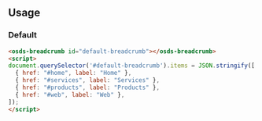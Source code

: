 
<GenericStyle />

## Usage

### Default

```html
<osds-breadcrumb id="default-breadcrumb"></osds-breadcrumb>
<script>
document.querySelector('#default-breadcrumb').items = JSON.stringify([
  { href: "#home", label: "Home" },
  { href: "#services", label: "Services" },
  { href: "#products", label: "Products" },
  { href: "#web", label: "Web" },
]);
</script>
```
